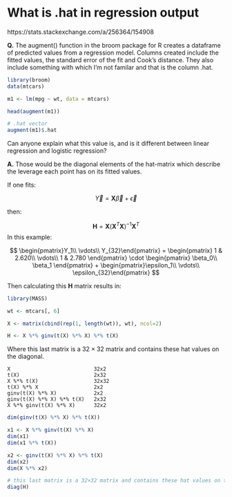 # What is .hat in regression output

https://stats.stackexchange.com/a/256364/154908

**Q.**  The augment() function in the broom package for R creates a dataframe of predicted values from a regression model. Columns created include the fitted values, the standard error of the fit and Cook's distance. They also include something with which I'm not familar and that is the column .hat.

```r
library(broom)
data(mtcars)

m1 <- lm(mpg ~ wt, data = mtcars)

head(augment(m1))
```

```r
# .hat vector
augment(m1)$.hat
```


Can anyone explain what this value is, and is it different between linear regression and logistic regression?


**A.** Those would be the diagonal elements of the hat-matrix which describe the leverage each point has on its fitted values.

If one fits:

$$\vec{Y} = \mathbf{X} \vec {\beta} + \vec {\epsilon}$$

then:

$$\mathbf{H} = \mathbf{X}(\mathbf{X}^T\mathbf{X})^{-1}\mathbf{X}^T$$
In this example:

$$
\begin{pmatrix}Y_1\\
\vdots\\
Y_{32}\end{pmatrix} = \begin{pmatrix}
1 & 2.620\\
\vdots\\
1 & 2.780
\end{pmatrix} \cdot \begin{pmatrix}
\beta_0\\
\beta_1
\end{pmatrix} + \begin{pmatrix}\epsilon_1\\
\vdots\\
\epsilon_{32}\end{pmatrix}
$$

Then calculating this $\mathbf{H}$ matrix results in:

```r
library(MASS)

wt <- mtcars[, 6]

X <- matrix(cbind(rep(1, length(wt)), wt), ncol=2)

H <- X %*% ginv(t(X) %*% X) %*% t(X)
```

Where this last matrix is a $32 \times 32$ matrix and contains these hat values on the diagonal.



    X                           32x2
    t(X)                        2x32
    X %*% t(X)                  32x32
    t(X) %*% X                  2x2
    ginv(t(X) %*% X)            2x2
    ginv(t(X) %*% X) %*% t(X)   2x32
    X %*% ginv(t(X) %*% X)      32x2
    
    
    
```r
dim(ginv(t(X) %*% X) %*% t(X))
```
    
    
```r
x1 <- X %*% ginv(t(X) %*% X)
dim(x1)
dim(x1 %*% t(X))
```
    
```r
x2 <- ginv(t(X) %*% X) %*% t(X)
dim(x2)
dim(X %*% x2)
```
  
```r
# this last matrix is a 32×32 matrix and contains these hat values on the diagonal.
diag(H)
```


    
